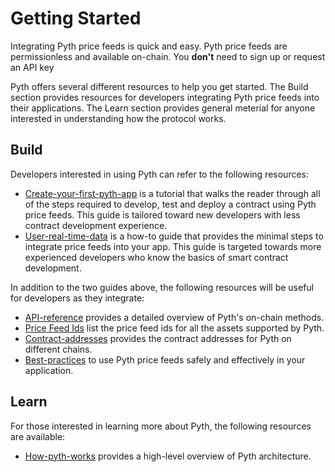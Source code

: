 # Getting Started

Integrating Pyth price feeds is quick and easy. Pyth price feeds are permissionless and available on-chain. You **don't** need to sign up or request an API key

Pyth offers several different resources to help you get started.
The Build section provides resources for developers integrating Pyth price feeds into their applications.
The Learn section provides general meterial for anyone interested in understanding how the protocol works.

## Build

Developers interested in using Pyth can refer to the following resources:

- [Create-your-first-pyth-app](./create-your-first-pyth-app/) is a tutorial that walks the reader through all of the steps required to develop, test and deploy a contract using Pyth price feeds. This guide is tailored toward new developers with less contract development experience.
- [User-real-time-data](./use-real-time-data/) is a how-to guide that provides the minimal steps to integrate price feeds into your app. This guide is targeted towards more experienced developers who know the basics of smart contract development.

In addition to the two guides above, the following resources will be useful for developers as they integrate:

- [API-reference](./api-reference.mdx) provides a detailed overview of Pyth's on-chain methods.
- [Price Feed Ids](./price-feed-ids.mdx) list the price feed ids for all the assets supported by Pyth.
- [Contract-addresses](./contract-addresses/) provides the contract addresses for Pyth on different chains.
- [Best-practices](./best-practices.mdx) to use Pyth price feeds safely and effectively in your application.

## Learn

For those interested in learning more about Pyth, the following resources are available:

- [How-pyth-works](./how-pyth-works.mdx) provides a high-level overview of Pyth architecture.
